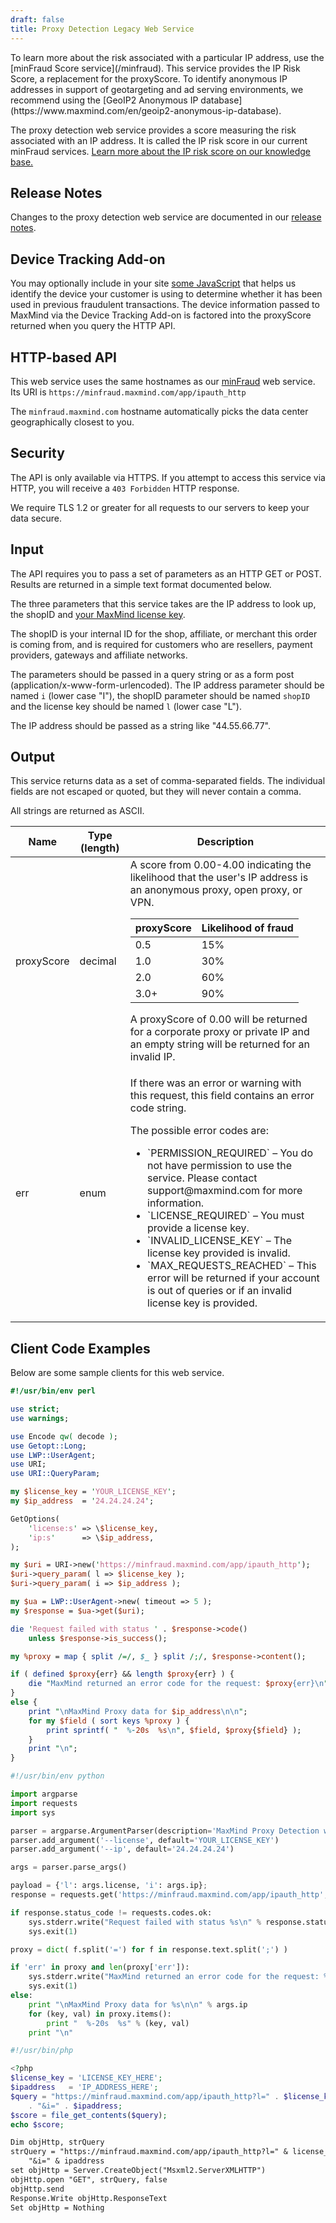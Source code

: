 ```yaml
---
draft: false
title: Proxy Detection Legacy Web Service
---
```


<Alert type="warning">
To learn more about the risk associated with a particular IP address, use the
[minFraud Score service](/minfraud). This service provides the IP Risk Score, a
replacement for the proxyScore. To identify anonymous IP addresses in support
of geotargeting and ad serving environments, we recommend using the
[GeoIP2 Anonymous IP database](https://www.maxmind.com/en/geoip2-anonymous-ip-database).
</Alert>

The proxy detection web service provides a score measuring the risk associated
with an IP address. It is called the IP risk score in our current minFraud
services.
[Learn more about the IP risk score on our knowledge base.](https://support.maxmind.com/hc/en-us/articles/4408382525851-IP-Risk-Score)

## Release Notes

Changes to the proxy detection web service are documented in our
[release notes](/minfraud/release-notes).

## Device Tracking Add-on

You may optionally include in your site
[some JavaScript](/minfraud/track-devices) that helps us identify the device
your customer is using to determine whether it has been used in previous
fraudulent transactions. The device information passed to MaxMind via the Device
Tracking Add-on is factored into the proxyScore returned when you query the HTTP
API.

## HTTP-based API

This web service uses the same hostnames as our [minFraud](/minfraud) web
service. Its URI is `https://minfraud.maxmind.com/app/ipauth_http`

The `minfraud.maxmind.com` hostname automatically picks the data center
geographically closest to you.

## Security

The API is only available via HTTPS. If you attempt to access this service via
HTTP, you will receive a `403 Forbidden` HTTP response.

We require TLS 1.2 or greater for all requests to our servers to keep your data
secure.

## Input

The API requires you to pass a set of parameters as an HTTP GET or POST. Results
are returned in a simple text format documented below.

The three parameters that this service takes are the IP address to look up, the
shopID and
[your MaxMind license key](https://www.maxmind.com/en/my_license_key).

The shopID is your internal ID for the shop, affiliate, or merchant this order
is coming from, and is required for customers who are resellers, payment
providers, gateways and affiliate networks.

The parameters should be passed in a query string or as a form post
(application/x-www-form-urlencoded). The IP address parameter should be named
`i` (lower case "I"), the shopID parameter should be named `shopID` and the
license key should be named `l` (lower case "L").

The IP address should be passed as a string like "44.55.66.77".

## Output

This service returns data as a set of comma-separated fields. The individual
fields are not escaped or quoted, but they will never contain a comma.

All strings are returned as ASCII.

<table>
   <thead>
      <tr>
         <th>Name</th>
         <th>Type (length)</th>
         <th>Description</th>
      </tr>
   </thead>
   <tbody>
      <tr>
         <td>proxyScore</td>
         <td>decimal</td>
         <td>
            A score from 0.00-4.00 indicating the likelihood that the user's IP address is
            an anonymous proxy, open proxy, or VPN.
            <table>
               <thead>
                  <tr>
                     <th>proxyScore</th>
                     <th>Likelihood of fraud</th>
                  </tr>
               </thead>
               <tbody>
                  <tr>
                     <td>0.5</td>
                     <td>15%</td>
                  </tr>
                  <tr>
                     <td>1.0</td>
                     <td>30%</td>
                  </tr>
                  <tr>
                     <td>2.0</td>
                     <td>60%</td>
                  </tr>
                  <tr>
                     <td>3.0+</td>
                     <td>90%</td>
                  </tr>
               </tbody>
            </table>
            A proxyScore of 0.00 will be returned for a corporate proxy or private IP and an empty
            string will be returned for an invalid IP.
         </td>
      </tr>
      <tr>
         <td>err</td>
         <td>enum</td>
         <td>
            <p>
               If there was an error or warning with this request, this field
               contains an error code string.
            </p>
            <p>
               The possible error codes are:
            </p>
            <ul>
               <li>`PERMISSION_REQUIRED` – You do not have permission to use the service. Please contact support@maxmind.com for more information.</li>
               <li>
                  `LICENSE_REQUIRED` – You must provide a license key.
               </li>
               <li>
                  `INVALID_LICENSE_KEY` – The license key provided is invalid.
               </li>
               <li>
                  `MAX_REQUESTS_REACHED` – This error will be returned
                  if your account is out of queries or if an invalid license key is
                  provided.
               </li>
            </ul>
         </td>
      </tr>
   </tbody>
</table>

## Client Code Examples

Below are some sample clients for this web service.

<CodeSet>

```perl
#!/usr/bin/env perl

use strict;
use warnings;

use Encode qw( decode );
use Getopt::Long;
use LWP::UserAgent;
use URI;
use URI::QueryParam;

my $license_key = 'YOUR_LICENSE_KEY';
my $ip_address  = '24.24.24.24';

GetOptions(
    'license:s' => \$license_key,
    'ip:s'      => \$ip_address,
);

my $uri = URI->new('https://minfraud.maxmind.com/app/ipauth_http');
$uri->query_param( l => $license_key );
$uri->query_param( i => $ip_address );

my $ua = LWP::UserAgent->new( timeout => 5 );
my $response = $ua->get($uri);

die 'Request failed with status ' . $response->code()
    unless $response->is_success();

my %proxy = map { split /=/, $_ } split /;/, $response->content();

if ( defined $proxy{err} && length $proxy{err} ) {
    die "MaxMind returned an error code for the request: $proxy{err}\n";
}
else {
    print "\nMaxMind Proxy data for $ip_address\n\n";
    for my $field ( sort keys %proxy ) {
        print sprintf( "  %-20s  %s\n", $field, $proxy{$field} );
    }
    print "\n";
}
```

```python
#!/usr/bin/env python

import argparse
import requests
import sys

parser = argparse.ArgumentParser(description='MaxMind Proxy Detection web service client')
parser.add_argument('--license', default='YOUR_LICENSE_KEY')
parser.add_argument('--ip', default='24.24.24.24')

args = parser.parse_args()

payload = {'l': args.license, 'i': args.ip};
response = requests.get('https://minfraud.maxmind.com/app/ipauth_http', params=payload)

if response.status_code != requests.codes.ok:
    sys.stderr.write("Request failed with status %s\n" % response.status_code)
    sys.exit(1)

proxy = dict( f.split('=') for f in response.text.split(';') )

if 'err' in proxy and len(proxy['err']):
    sys.stderr.write("MaxMind returned an error code for the request: %s\n" % proxy['err'])
    sys.exit(1)
else:
    print "\nMaxMind Proxy data for %s\n\n" % args.ip
    for (key, val) in proxy.items():
        print "  %-20s  %s" % (key, val)
    print "\n"
```

```php
#!/usr/bin/php

<?php
$license_key = 'LICENSE_KEY_HERE';
$ipaddress   = 'IP_ADDRESS_HERE';
$query = "https://minfraud.maxmind.com/app/ipauth_http?l=" . $license_key
    . "&i=" . $ipaddress;
$score = file_get_contents($query);
echo $score;
```

```ASP
Dim objHttp, strQuery
strQuery = "https://minfraud.maxmind.com/app/ipauth_http?l=" & license_key & _
    "&i=" & ipaddress
set objHttp = Server.CreateObject("Msxml2.ServerXMLHTTP")
objHttp.open "GET", strQuery, false
objHttp.send
Response.Write objHttp.ResponseText
Set objHttp = Nothing
```

</CodeSet>
